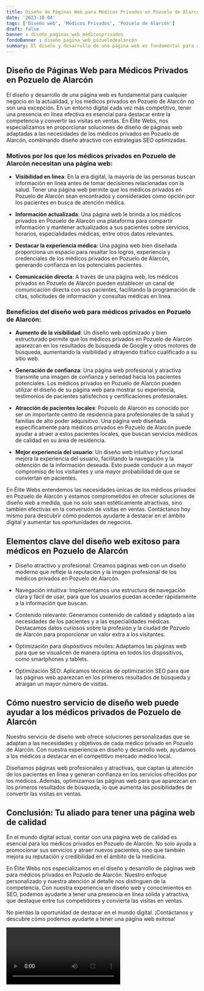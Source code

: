 ```yaml
---
title: Diseño de Páginas Web para Médicos Privados en Pozuelo de Alarcón
date: '2023-10-04'
tags: ['Diseño web', 'Médicos Privados', 'Pozuelo de Alarcón']
draft: false
banner : diseño_paginas_web_médicosprivados
fondoBanner : diseño_pagina_web_pozuelodealarcón
summary: El diseño y desarrollo de una página web es fundamental para cualquier negocio en la actualidad, y los médicos privados en Pozuelo de Alarcón no son una excepción. En un entorno digital cada vez más competitivo, tener una presencia en línea efectiva es esencial para destacar entre la competencia y convertir las visitas en ventas. En Élite Webs, nos especializamos en proporcionar soluciones de diseño de páginas web adaptadas a las necesidades de los médicos privados en Pozuelo de Alarcón, combinando diseño atractivo con estrategias SEO optimizadas.
---
```


## Diseño de Páginas Web para Médicos Privados en Pozuelo de Alarcón

El diseño y desarrollo de una página web es fundamental para cualquier negocio en la actualidad, y los médicos privados en Pozuelo de Alarcón no son una excepción. En un entorno digital cada vez más competitivo, tener una presencia en línea efectiva es esencial para destacar entre la competencia y convertir las visitas en ventas. En Élite Webs, nos especializamos en proporcionar soluciones de diseño de páginas web adaptadas a las necesidades de los médicos privados en Pozuelo de Alarcón, combinando diseño atractivo con estrategias SEO optimizadas.

### Motivos por los que los médicos privados en Pozuelo de Alarcón necesitan una página web:

- **Visibilidad en línea**: En la era digital, la mayoría de las personas buscan información en línea antes de tomar decisiones relacionadas con la salud. Tener una página web permite que los médicos privados en Pozuelo de Alarcón sean encontrados y considerados como opción por los pacientes en busca de atención médica.

- **Información actualizada**: Una página web le brinda a los médicos privados en Pozuelo de Alarcón una plataforma para compartir información y mantener actualizados a sus pacientes sobre servicios, horarios, especialidades médicas, entre otros datos relevantes. 

- **Destacar la experiencia médica**: Una página web bien diseñada proporciona un espacio para resaltar los logros, experiencia y credenciales de los médicos privados en Pozuelo de Alarcón, generando confianza en los potenciales pacientes.

- **Comunicación directa**: A través de una página web, los médicos privados en Pozuelo de Alarcón pueden establecer un canal de comunicación directa con sus pacientes, facilitando la programación de citas, solicitudes de información y consultas médicas en línea.

### Beneficios del diseño web para médicos privados en Pozuelo de Alarcón:

- **Aumento de la visibilidad**: Un diseño web optimizado y bien estructurado permite que los médicos privados en Pozuelo de Alarcón aparezcan en los resultados de búsqueda de Google y otros motores de búsqueda, aumentando la visibilidad y atrayendo tráfico cualificado a su sitio web.

- **Generación de confianza**: Una página web profesional y atractiva transmite una imagen de confianza y seriedad hacia los pacientes potenciales. Los médicos privados en Pozuelo de Alarcón pueden utilizar el diseño de su página web para mostrar su experiencia, testimonios de pacientes satisfechos y certificaciones profesionales.

- **Atracción de pacientes locales**: Pozuelo de Alarcón es conocido por ser un importante centro de residencia para profesionales de la salud y familias de alto poder adquisitivo. Una página web diseñada específicamente para médicos privados en Pozuelo de Alarcón puede ayudar a atraer a estos pacientes locales, que buscan servicios médicos de calidad en su área de residencia.

- **Mejor experiencia del usuario**: Un diseño web intuitivo y funcional mejora la experiencia del usuario, facilitando la navegación y la obtención de la información deseada. Esto puede conducir a un mayor compromiso de los visitantes y una mayor probabilidad de que se conviertan en pacientes.

En Élite Webs entendemos las necesidades únicas de los médicos privados en Pozuelo de Alarcón y estamos comprometidos en ofrecer soluciones de diseño web a medida, que no solo sean estéticamente atractivas, sino también efectivas en la conversión de visitas en ventas. Contáctanos hoy mismo para descubrir cómo podemos ayudarte a destacar en el ámbito digital y aumentar tus oportunidades de negocios.

<GifSeo />

<Cta />

## Elementos clave del diseño web exitoso para médicos en Pozuelo de Alarcón

- Diseño atractivo y profesional: Creamos páginas web con un diseño moderno que refleje la reputación y la imagen profesional de los médicos privados en Pozuelo de Alarcón.

- Navegación intuitiva: Implementamos una estructura de navegación clara y fácil de usar, para que los usuarios puedan acceder rápidamente a la información que buscan.

- Contenido relevante: Generamos contenido de calidad y adaptado a las necesidades de los pacientes y a las especialidades médicas. Destacamos datos curiosos sobre la profesión y la ciudad de Pozuelo de Alarcón para proporcionar un valor extra a los visitantes.

- Optimización para dispositivos móviles: Adaptamos las páginas web para que se visualicen de manera óptima en todos los dispositivos, como smartphones y tablets.

- Optimización SEO: Aplicamos técnicas de optimización SEO para que las páginas web aparezcan en los primeros resultados de búsqueda y atraigan un mayor número de visitas.

## Cómo nuestro servicio de diseño web puede ayudar a los médicos privados de Pozuelo de Alarcón

Nuestro servicio de diseño web ofrece soluciones personalizadas que se adaptan a las necesidades y objetivos de cada médico privado en Pozuelo de Alarcón. Con nuestra experiencia en diseño y desarrollo web, ayudamos a los médicos a destacar en el competitivo mercado médico local.

Diseñamos páginas web profesionales y atractivas, que captan la atención de los pacientes en línea y generan confianza en los servicios ofrecidos por los médicos. Además, optimizamos las páginas web para que aparezcan en los primeros resultados de búsqueda, lo que aumenta las posibilidades de convertir las visitas en ventas.

## Conclusión: Tu aliado para tener una página web de calidad

En el mundo digital actual, contar con una página web de calidad es esencial para los médicos privados en Pozuelo de Alarcón. No solo ayuda a promocionar sus servicios y atraer nuevos pacientes, sino que también mejora su reputación y credibilidad en el ámbito de la medicina.

En Élite Webs nos especializamos en el diseño y desarrollo de páginas web para médicos privados en Pozuelo de Alarcón. Nuestro enfoque personalizado y nuestra atención al detalle nos distinguen de la competencia. Con nuestra experiencia en diseño web y conocimientos en SEO, podemos ayudarte a tener una presencia en línea sólida y atractiva, que destaque entre tus competidores y convierta las visitas en ventas.

No pierdas la oportunidad de destacar en el mundo digital. ¡Contáctanos y descubre cómo podemos ayudarte a tener una página web exitosa!

<Video />

<CtaBot job='Médicos Privados' city='Pozuelo de Alarcón'/>

<Gmaps query='Pozuelo de Alarcón+españa+maps' />
